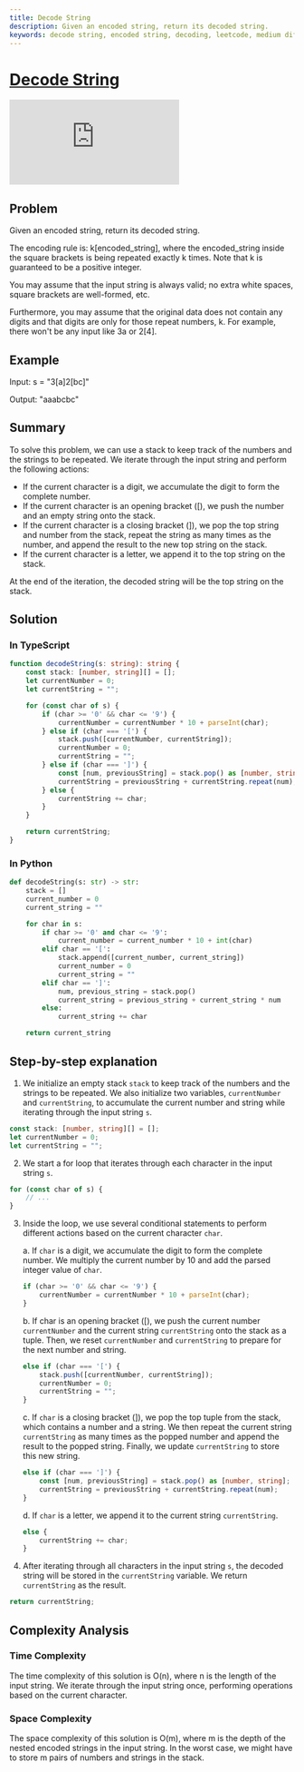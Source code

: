 ```yaml
---
title: Decode String
description: Given an encoded string, return its decoded string.
keywords: decode string, encoded string, decoding, leetcode, medium difficulty, typescript, python, stack, repeated string, square brackets, nested strings, string manipulation, time complexity, space complexity
---
```



# [Decode String](https://leetcode.com/problems/decode-string/) <DifficultyChip difficulty="medium" />

<div className="iframe-container">
	<iframe className="responsive-iframe" src="https://www.youtube.com/embed/qB0zZpBJlh8"
					title="YouTube video player" frameBorder="0"
					allow="accelerometer; autoplay; clipboard-write; encrypted-media; gyroscope; picture-in-picture"
					allowFullScreen></iframe>
</div>

## Problem

Given an encoded string, return its decoded string.

The encoding rule is: k[encoded_string], where the encoded_string inside the square brackets is being repeated exactly k times. Note that k is guaranteed to be a positive integer.

You may assume that the input string is always valid; no extra white spaces, square brackets are well-formed, etc.

Furthermore, you may assume that the original data does not contain any digits and that digits are only for those repeat numbers, k. For example, there won't be any input like 3a or 2[4].

## Example

Input: s = "3[a]2[bc]"

Output: "aaabcbc"

## Summary

To solve this problem, we can use a stack to keep track of the numbers and the strings to be repeated. We iterate through the input string and perform the following actions:

- If the current character is a digit, we accumulate the digit to form the complete number.
- If the current character is an opening bracket ([), we push the number and an empty string onto the stack.
- If the current character is a closing bracket (]), we pop the top string and number from the stack, repeat the string as many times as the number, and append the result to the new top string on the stack.
- If the current character is a letter, we append it to the top string on the stack.

At the end of the iteration, the decoded string will be the top string on the stack.

## Solution

### In TypeScript

```typescript
function decodeString(s: string): string {
	const stack: [number, string][] = [];
	let currentNumber = 0;
	let currentString = "";

	for (const char of s) {
		if (char >= '0' && char <= '9') {
			currentNumber = currentNumber * 10 + parseInt(char);
		} else if (char === '[') {
			stack.push([currentNumber, currentString]);
			currentNumber = 0;
			currentString = "";
		} else if (char === ']') {
			const [num, previousString] = stack.pop() as [number, string];
			currentString = previousString + currentString.repeat(num);
		} else {
			currentString += char;
		}
	}

	return currentString;
}
```

### In Python

```python
def decodeString(s: str) -> str:
	stack = []
	current_number = 0
	current_string = ""

	for char in s:
		if char >= '0' and char <= '9':
			current_number = current_number * 10 + int(char)
		elif char == '[':
			stack.append([current_number, current_string])
			current_number = 0
			current_string = ""
		elif char == ']':
			num, previous_string = stack.pop()
			current_string = previous_string + current_string * num
		else:
			current_string += char

	return current_string
```

## Step-by-step explanation

1. We initialize an empty stack `stack` to keep track of the numbers and the strings to be repeated. We also initialize two variables, `currentNumber` and `currentString`, to accumulate the current number and string while iterating through the input string `s`.

```typescript
const stack: [number, string][] = [];
let currentNumber = 0;
let currentString = "";
```

2. We start a for loop that iterates through each character in the input string `s`.

```typescript
for (const char of s) {
	// ...
}
```

3. Inside the loop, we use several conditional statements to perform different actions based on the current character `char`.

	a. If `char` is a digit, we accumulate the digit to form the complete number. We multiply the current number by 10 and add the parsed integer value of `char`.

	```typescript
	if (char >= '0' && char <= '9') {
		currentNumber = currentNumber * 10 + parseInt(char);
	}
	```

	b. If char is an opening bracket ([), we push the current number `currentNumber` and the current string `currentString` onto the stack as a tuple. Then, we reset `currentNumber` and `currentString` to prepare for the next number and string.

	```typescript
	else if (char === '[') {
		stack.push([currentNumber, currentString]);
		currentNumber = 0;
		currentString = "";
	}
	```

	c. If `char` is a closing bracket (]), we pop the top tuple from the stack, which contains a number and a string. We then repeat the current string `currentString` as many times as the popped number and append the result to the popped string. Finally, we update `currentString` to store this new string.

	```typescript
	else if (char === ']') {
		const [num, previousString] = stack.pop() as [number, string];
		currentString = previousString + currentString.repeat(num);
	}
	```

	d. If `char` is a letter, we append it to the current string `currentString`.

	```typescript
	else {
		currentString += char;
	}
	```

4. After iterating through all characters in the input string `s`, the decoded string will be stored in the `currentString` variable. We return `currentString` as the result.

```typescript
return currentString;
```

## Complexity Analysis

### Time Complexity

The time complexity of this solution is O(n), where n is the length of the input string. We iterate through the input string once, performing operations based on the current character.

### Space Complexity

The space complexity of this solution is O(m), where m is the depth of the nested encoded strings in the input string. In the worst case, we might have to store m pairs of numbers and strings in the stack.
